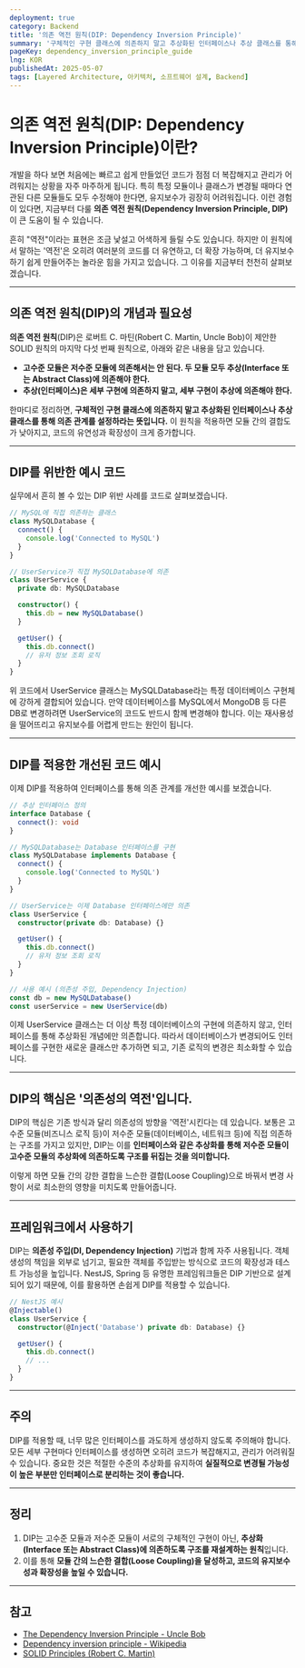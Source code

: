 ```yaml
---
deployment: true
category: Backend
title: '의존 역전 원칙(DIP: Dependency Inversion Principle)'
summary: '구체적인 구현 클래스에 의존하지 말고 추상화된 인터페이스나 추상 클래스를 통해 의존 관계를 설정하라는 뜻인 의존 역전 원칙에 대해 알아봅시다'
pageKey: dependency_inversion_principle_guide
lng: KOR
publishedAt: 2025-05-07
tags: [Layered Architecture, 아키텍처, 소프트웨어 설계, Backend]
---
```


# 의존 역전 원칙(DIP: Dependency Inversion Principle)이란?

개발을 하다 보면 처음에는 빠르고 쉽게 만들었던 코드가 점점 더 복잡해지고 관리가 어려워지는 상황을 자주 마주하게 됩니다. 특히 특정 모듈이나 클래스가 변경될 때마다 연관된 다른 모듈들도 모두 수정해야 한다면, 유지보수가 굉장히 어려워집니다. 이런 경험이 있다면, 지금부터 다룰 **의존 역전 원칙(Dependency Inversion Principle, DIP)** 이 큰 도움이 될 수 있습니다.



흔히 "역전"이라는 표현은 조금 낯설고 어색하게 들릴 수도 있습니다. 하지만 이 원칙에서 말하는 '역전'은 오히려 여러분의 코드를 더 유연하고, 더 확장 가능하며, 더 유지보수하기 쉽게 만들어주는 놀라운 힘을 가지고 있습니다. 그 이유를 지금부터 천천히 살펴보겠습니다.

---

## 의존 역전 원칙(DIP)의 개념과 필요성

**의존 역전 원칙**(DIP)은 로버트 C. 마틴(Robert C. Martin, Uncle Bob)이 제안한 SOLID 원칙의 마지막 다섯 번째 원칙으로, 아래와 같은 내용을 담고 있습니다.

- **고수준 모듈은 저수준 모듈에 의존해서는 안 된다. 두 모듈 모두 추상(Interface 또는 Abstract Class)에 의존해야 한다.**
- **추상(인터페이스)은 세부 구현에 의존하지 말고, 세부 구현이 추상에 의존해야 한다.**

한마디로 정리하면, **구체적인 구현 클래스에 의존하지 말고 추상화된 인터페이스나 추상 클래스를 통해 의존 관계를 설정하라는 뜻입니다.** 이 원칙을 적용하면 모듈 간의 결합도가 낮아지고, 코드의 유연성과 확장성이 크게 증가합니다.

---

## DIP를 위반한 예시 코드

실무에서 흔히 볼 수 있는 DIP 위반 사례를 코드로 살펴보겠습니다.

```typescript title="dip" showLineNumbers
// MySQL에 직접 의존하는 클래스
class MySQLDatabase {
  connect() {
    console.log('Connected to MySQL')
  }
}

// UserService가 직접 MySQLDatabase에 의존
class UserService {
  private db: MySQLDatabase

  constructor() {
    this.db = new MySQLDatabase()
  }

  getUser() {
    this.db.connect()
    // 유저 정보 조회 로직
  }
}
```

위 코드에서 <codeline>UserService</codeline> 클래스는 MySQLDatabase라는 특정 데이터베이스 구현체에 강하게 결합되어 있습니다. 만약 데이터베이스를 MySQL에서 MongoDB 등 다른 DB로 변경하려면 <codeline>UserService</codeline>의 코드도 반드시 함께 변경해야 합니다. 이는 재사용성을 떨어뜨리고 유지보수를 어렵게 만드는 원인이 됩니다.

---

## DIP를 적용한 개선된 코드 예시

이제 DIP를 적용하여 인터페이스를 통해 의존 관계를 개선한 예시를 보겠습니다.

```typescript title="dip" showLineNumbers
// 추상 인터페이스 정의
interface Database {
  connect(): void
}

// MySQLDatabase는 Database 인터페이스를 구현
class MySQLDatabase implements Database {
  connect() {
    console.log('Connected to MySQL')
  }
}

// UserService는 이제 Database 인터페이스에만 의존
class UserService {
  constructor(private db: Database) {}

  getUser() {
    this.db.connect()
    // 유저 정보 조회 로직
  }
}

// 사용 예시 (의존성 주입, Dependency Injection)
const db = new MySQLDatabase()
const userService = new UserService(db)
```

이제 <codeline>UserService</codeline> 클래스는 더 이상 특정 데이터베이스의 구현에 의존하지 않고, 인터페이스를 통해 추상화된 개념에만 의존합니다. 따라서 데이터베이스가 변경되어도 인터페이스를 구현한 새로운 클래스만 추가하면 되고, 기존 로직의 변경은 최소화할 수 있습니다.

---

## DIP의 핵심은 '의존성의 역전'입니다.

DIP의 핵심은 기존 방식과 달리 의존성의 방향을 '역전'시킨다는 데 있습니다. 보통은 고수준 모듈(비즈니스 로직 등)이 저수준 모듈(데이터베이스, 네트워크 등)에 직접 의존하는 구조를 가지고 있지만, DIP는 이를 **인터페이스와 같은 추상화를 통해 저수준 모듈이 고수준 모듈의 추상화에 의존하도록 구조를 뒤집는 것을 의미합니다.**

이렇게 하면 모듈 간의 강한 결합을 느슨한 결합(Loose Coupling)으로 바꿔서 변경 사항이 서로 최소한의 영향을 미치도록 만들어줍니다.

---

## 프레임워크에서 사용하기

DIP는 **의존성 주입(DI, Dependency Injection)** 기법과 함께 자주 사용됩니다. 객체 생성의 책임을 외부로 넘기고, 필요한 객체를 주입받는 방식으로 코드의 확장성과 테스트 가능성을 높입니다. NestJS, Spring 등 유명한 프레임워크들은 DIP 기반으로 설계되어 있기 때문에, 이를 활용하면 손쉽게 DIP를 적용할 수 있습니다.

```typescript
// NestJS 예시
@Injectable()
class UserService {
  constructor(@Inject('Database') private db: Database) {}

  getUser() {
    this.db.connect()
    // ...
  }
}
```

---

## 주의

DIP를 적용할 때, 너무 많은 인터페이스를 과도하게 생성하지 않도록 주의해야 합니다. 모든 세부 구현마다 인터페이스를 생성하면 오히려 코드가 복잡해지고, 관리가 어려워질 수 있습니다. 중요한 것은 적절한 수준의 추상화를 유지하여 **실질적으로 변경될 가능성이 높은 부분만 인터페이스로 분리하는 것이 좋습니다.**

---

## 정리

1. DIP는 고수준 모듈과 저수준 모듈이 서로의 구체적인 구현이 아닌, **추상화(Interface 또는 Abstract Class)에 의존하도록 구조를 재설계하는 원칙**입니다.
2. 이를 통해 **모듈 간의 느슨한 결합(Loose Coupling)을 달성하고, 코드의 유지보수성과 확장성을 높일 수 있습니다.**

---

## 참고

- [The Dependency Inversion Principle - Uncle Bob](https://blog.cleancoder.com/uncle-bob/2011/05/08/Dependency-Inversion-Principle.html)
- [Dependency inversion principle - Wikipedia](https://en.wikipedia.org/wiki/Dependency_inversion_principle)
- [SOLID Principles (Robert C. Martin)](https://web.archive.org/web/20210413024824/http://butunclebob.com/ArticleS.UncleBob.PrinciplesOfOod)
